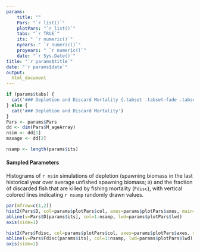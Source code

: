 ---
params: 
    title: ""
    Pars: "`r list()`"
    plotPars: "`r list()`"
    tabs: "`r TRUE`"
    its: " `r numeric()`"
    nyears: " `r numeric()`"
    proyears: " `r numeric()`"
    date: "`r Sys.Date()`"
title: "`r params$title`"
date: "`r params$date`"
output:
  html_document
---


```{r, echo=FALSE, results="asis"}
if (params$tabs) {
  cat('### Depletion and Discard Mortality {.tabset .tabset-fade .tabset-pills}' )
} else {
  cat('### Depletion and Discard Mortality')
}
Pars <- params$Pars
dd <- dim(Pars$M_ageArray)
nsim <- dd[1]
maxage <- dd[2]

nsamp <- length(params$its)


```

#### Sampled Parameters 
Histograms of `r nsim` simulations of depletion (spawning biomass in the last historical year over average unfished spawning biomass; `D`) and the fraction of discarded fish that are killed by fishing mortality (`Fdisc`), with vertical colored lines indicating `r nsamp` randomly drawn values.

```{r, echo=FALSE}
par(mfrow=c(1,2))
hist2(Pars$D, col=params$plotPars$col, axes=params$plotPars$axes, main="Depletion (D)", breaks=params$plotPars$breaks)
abline(v=Pars$D[params$its], col=1:nsamp, lwd=params$plotPars$lwd)
axis(side=1) 

hist2(Pars$Fdisc, col=params$plotPars$col, axes=params$plotPars$axes, main="Fdisc", breaks=params$plotPars$breaks)
abline(v=Pars$Fdisc[params$its], col=1:nsamp, lwd=params$plotPars$lwd)
axis(side=1)
```


